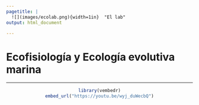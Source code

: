 ```yaml
---
pagetitle: |
  ![](images/ecolab.png){width=1in}  "El lab"
output: html_document

---
```


# **Ecofisiología y Ecología evolutiva marina**

------------------------------------------------------------------------

<center>
```r
library(vembedr)
embed_url("https://youtu.be/wyj_duWecbQ")
```
</center>

